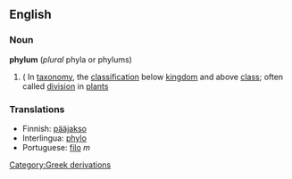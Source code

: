 ==English==
===Noun===
'''phylum'''   (''plural'' phyla or phylums)
#({{taxonomy}} In [[taxonomy]], the [[classification]] below [[kingdom]] and above [[class]]; often called [[division]] in [[plant]]s

=== Translations ===
*Finnish: [[pääjakso]]
*Interlingua: [[phylo]]
*Portuguese: [[filo]] ''m''
[[Category:Greek derivations]]